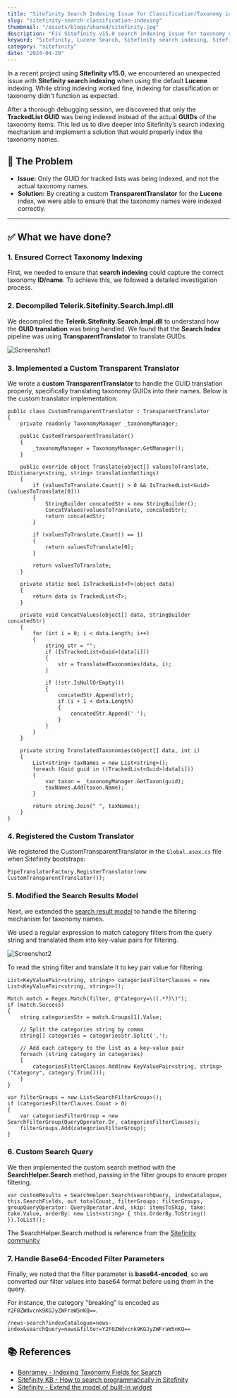 ```yaml
---
title: "Sitefinity Search Indexing Issue for Classification/Taxonomy in v15.0"
slug: "sitefinity-search-classification-indexing"
thumbnail: "/assets/blogs/shared/sitefinity.jpg"
description: "Fix Sitefinity v15.0 search indexing issue for taxonomy using custom TransparentTranslator. Learn how to properly index GUIDs and categories for enhanced search functionality."
keyword: "Sitefinity, Lucene Search, Sitefinity search indexing, Sitefinity taxonomy indexing, Sitefinity v15.0, custom TransparentTranslator, Sitefinity search filter, Sitefinity Lucene search, Sitefinity search taxonomy fix"
category: "sitefinity"
date: "2024-04-20"
---
```


In a recent project using **Sitefinity v15.0**, we encountered an unexpected issue with **Sitefinity search indexing** when using the default **Lucene** indexing. While string indexing worked fine, indexing for classification or taxonomy didn't function as expected.

After a thorough debugging session, we discovered that only the **TrackedList GUID** was being indexed instead of the actual **GUIDs** of the taxonomy items. This led us to dive deeper into Sitefinity’s search indexing mechanism and implement a solution that would properly index the taxonomy names.

## 🚩 The Problem

- **Issue:** Only the GUID for tracked lists was being indexed, and not the actual taxonomy names.
- **Solution:** By creating a custom **TransparentTranslator** for the **Lucene** index, we were able to ensure that the taxonomy names were indexed correctly.

---

## ✅ What we have done?

### 1. **Ensured Correct Taxonomy Indexing**

First, we needed to ensure that **search indexing** could capture the correct taxonomy **ID/name**. To achieve this, we followed a detailed investigation process.

### 2. **Decompiled Telerik.Sitefinity.Search.Impl.dll**

We decompiled the **Telerik.Sitefinity.Search.Impl.dll** to understand how the **GUID translation** was being handled. We found that the **Search Index** pipeline was using **TransparentTranslator** to translate GUIDs.

![Screenshot1](/assets/blogs/sitefinity-search-classification-index/screenshot1.png)

### 3. **Implemented a Custom Transparent Translator**

We wrote a **custom TransparentTranslator** to handle the GUID translation properly, specifically translating taxonomy GUIDs into their names. Below is the custom translator implementation:


```
public class CustomTransparentTranslator : TransparentTranslator
{
    private readonly TaxonomyManager _taxonomyManager;

    public CustomTransparentTranslator()
    {
        _taxonomyManager = TaxonomyManager.GetManager();
    }

    public override object Translate(object[] valuesToTranslate, IDictionary<string, string> translationSettings)
    {
        if (valuesToTranslate.Count() > 0 && IsTrackedList<Guid>(valuesToTranslate[0]))
        {
            StringBuilder concatedStr = new StringBuilder();
            ConcatValues(valuesToTranslate, concatedStr);
            return concatedStr;
        }

        if (valuesToTranslate.Count() == 1)
        {
            return valuesToTranslate[0];
        }

        return valuesToTranslate;
    }

    private static bool IsTrackedList<T>(object data)
    {
        return data is TrackedList<T>;
    }

    private void ConcatValues(object[] data, StringBuilder concatedStr)
    {
        for (int i = 0; i < data.Length; i++)
        {
            string str = "";
            if (IsTrackedList<Guid>(data[i]))
            {
                str = TranslatedTaxonomies(data, i);
            }

            if (!str.IsNullOrEmpty())
            {
                concatedStr.Append(str);
                if (i + 1 < data.Length)
                {
                    concatedStr.Append(' ');
                }
            }
        }
    }

    private string TranslatedTaxonomies(object[] data, int i)
    {
        List<string> taxNames = new List<string>();
        foreach (Guid guid in ((TrackedList<Guid>)data[i]))
        {
            var taxon = _taxonomyManager.GetTaxon(guid);
            taxNames.Add(taxon.Name);
        }

        return string.Join(" ", taxNames);
    }
}
```

### 4. Registered the Custom Translator

We registered the CustomTransparentTranslator in the `Global.asax.cs` file when Sitefinity bootstraps:

```
PipeTranslatorFactory.RegisterTranslator(new CustomTransparentTranslator());
```

### 5. Modified the Search Results Model

Next, we extended the [search result model](https://github.com/Sitefinity/feather-widgets/blob/master/Telerik.Sitefinity.Frontend.Search/Mvc/Models/SearchResultsModel.cs) to handle the filtering mechanism for taxonomy names. 

We used a regular expression to match category filters from the query string and translated them into key-value pairs for filtering.

![Screenshot2](/assets/blogs/sitefinity-search-classification-index/screenshot2.png)

To read the string filter and translate it to key pair value for filtering.

```
List<KeyValuePair<string, string>> categoriesFilterClauses = new List<KeyValuePair<string, string>>();

Match match = Regex.Match(filter, @"Category=\((.*?)\)");
if (match.Success)
{
    string categoriesStr = match.Groups[1].Value;

    // Split the categories string by comma
    string[] categories = categoriesStr.Split(',');

    // Add each category to the list as a key-value pair
    foreach (string category in categories)
    {
        categoriesFilterClauses.Add(new KeyValuePair<string, string>("Category", category.Trim()));
    }
}

var filterGroups = new List<SearchFilterGroup>();
if (categoriesFilterClauses.Count > 0)
{
    var categoriesFilterGroup = new SearchFilterGroup(QueryOperator.Or, categoriesFilterClauses);
    filterGroups.Add(categoriesFilterGroup);
}
```

### 6. Custom Search Query

We then implemented the custom search method with the **SearchHelper.Search** method, passing in the filter groups to ensure proper filtering.

```
var customResults = SearchHelper.Search(searchQuery, indexCatalogue, this.SearchFields, out totalCount, filterGroups: filterGroups, groupQueryOperator: QueryOperator.And, skip: itemsToSkip, take: take.Value, orderBy: new List<string> { this.OrderBy.ToString() }).ToList();
```

The SearchHelper.Search method is reference from the [Sitefinity community](https://community.progress.com/s/article/How-to-search-programmatically-in-Sitefinity)

### 7. Handle Base64-Encoded Filter Parameters 

Finally, we noted that the filter parameter is **base64-encoded**, so we converted our filter values into base64 format before using them in the query. 

For instance, the category "breaking" is encoded as `Y2F0ZWdvcnk9KGJyZWFraW5nKQ==`.

```
/news-search?indexCatalogue=news-index&searchQuery=news&filter=Y2F0ZWdvcnk9KGJyZWFraW5nKQ==
```


## 📚 References
- [Benramey - Indexing Taxonomy Fields for Search](https://www.benramey.com/2012/10/19/indexing-taxonomy-fields-for-search-in-sitefinity-51/)
- [Sitefinity KB - How to search programmatically in Sitefinity](https://community.progress.com/s/article/How-to-search-programmatically-in-Sitefinity)
- [Sitefinity - Extend the model of built-in widget](https://www.progress.com/documentation/sitefinity-cms/extend-the-model-of-built-in-widgets-mvc)